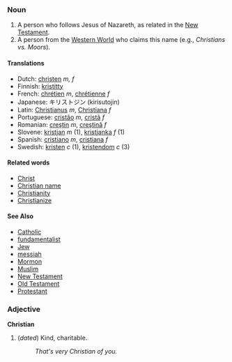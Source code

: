 ===Noun===
# A person who follows Jesus of Nazareth, as related in the [[New Testament]].
# A person from the [[Western World]] who claims this name (e.g., ''Christians vs. Moors'').

====Translations====
*Dutch: [[christen]] ''m, f''
*Finnish: [[kristitty]]
*French: [[chrétien]] ''m'', [[chrétienne]] ''f''
*Japanese: キリストジン (kirisutojin)
*Latin: [[Christianus]] ''m'', [[Christiana]] ''f''
*Portuguese: [[cristão]] ''m'', [[cristã]] ''f''
*Romanian: [[creştin]] ''m'', [[creştină]] ''f''
*Slovene: [[kristjan]] ''m'' (1), [[kristjanka]] ''f'' (1)
*Spanish: [[cristiano]] ''m'', [[cristiana]] ''f''
*Swedish: [[kristen]] ''c'' (1), [[kristendom]] ''c'' (3)

====Related words====

*[[Christ]]
*[[Christian name]]
*[[Christianity]]
*[[Christianize]]

====See Also====
*[[Catholic]]
*[[fundamentalist]]
*[[Jew]]
*[[messiah]]
*[[Mormon]]
*[[Muslim]]
*[[New Testament]]
*[[Old Testament]]
*[[Protestant]]

===Adjective===
'''Christian'''

# (''dated'') Kind, charitable.
#: ''That's very Christian of you.''